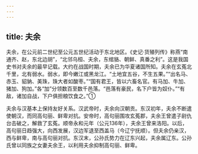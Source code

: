 ```yaml
---
---
---
```

title: 夫余
---



夫余，在公元前二世纪至公元五世纪活动于东北地区。《史记·货殖列传》称燕“南通齐、赵，东北边胡”，“北邻乌桓、夫余，东绾貉、朝鲜、真番之利”。这是我国史书对夫余的最早记载。大约在战国时期，夫余已为华夏诸国所知。夫余在玄菟北千里，北有弱水。弱水，即今嫩江或黑龙江。“土地宜五谷，不生五果。”“出名马、赤玉、貂豽、美珠，珠大者如酸枣。”“国有君王，皆以六畜名官。有马加、牛加、猪加、狗加。”各“加”分领数百至数千邑落。“邑落有豪民，名下户皆为奴仆。”“有敌，诸加自战，下户俱担粮饮食之。”①

夫余与汉基本上保持友好关系。汉武帝时，夫余向汉朝贡。东汉初年，夫余不断遣使朝汉，而同高句丽、鲜卑对抗。安帝时，高句丽围攻玄菟郡，夫余王曾遣子尉仇台击破之，解救了玄菟。顺帝永和元年（公元136年），夫余王曾来洛阳。以后，高句丽日趋强大，向西发展，汉边军退至西盖马（今辽宁抚顺）。但夫余仍亲汉，西与鲜卑，南与高句丽对抗。东汉末，公孙氏势力在辽东兴起，夫余属辽东。公孙氏曾以同族之女妻夫余王，以利用夫余抑制高句丽、鲜卑。